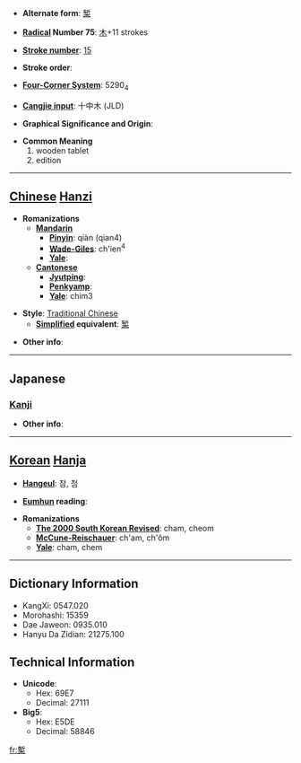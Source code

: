 * '''Alternate form''': [[椠]]

* '''[[Wiktionary:Chinese radical index| Radical]] Number 75''': [[Wiktionary:Chinese radical index 木|木]]+11 strokes

* '''[[Wiktionary:Chinese total strokes index|Stroke number]]''': [[Wiktionary:Chinese total strokes index 15|15]]

* '''Stroke order''': 

* '''[[Wiktionary:Chinese four corner index|Four-Corner System]]''': 5290<sub>4</sub>

* '''[[Wiktionary:Chinese Cangjie index|Cangjie input]]''': 十中木 (JLD)

* '''Graphical Significance and Origin''': 

* '''Common Meaning'''
*#wooden tablet
*# edition


----

== [[Chinese]] [[Hanzi]] ==

* '''Romanizations'''
** '''[[Mandarin]]'''
*** '''[[Pinyin]]''': qiàn (qian4)
*** '''[[Wade-Giles]]''': ch'ien<sup>4</sup>
*** '''[[Yale]]''': 
** '''[[Cantonese]]'''
*** '''[[Jyutping]]''':
*** '''[[Penkyamp]]''': 
*** '''[[Yale]]''': chim3

* '''Style''': [[Traditional Chinese]] 
** '''[[Simplified Chinese|Simplified]] equivalent''': [[椠]]

* '''Other info''': 

----

==Japanese==
===[[Kanji]]===
{{kanji|on readings=[[さん]] (san), [[ざん]] (zan), [[せん]] (sen)
|kun readings=[[ふだ]] (fuda)
}}

* '''Other info''':  

----

== [[Korean]] [[Hanja]] ==

* '''[[Hangeul]]''': 참, 첨

* '''[[Eumhun]] reading''': 

* '''Romanizations'''
** '''[[The 2000 South Korean Revised Romanization|The 2000 South Korean Revised]]''': cham, cheom
** '''[[McCune-Reischauer]]''': ch'am, ch'ŏm
** '''[[Yale]]''': cham, chem

----

== Dictionary Information ==

* KangXi: 0547.020
* Morohashi: 15359
* Dae Jaweon: 0935.010
* Hanyu Da Zidian: 21275.100

== Technical Information ==

* '''Unicode''':
** Hex: 69E7
** Decimal: 27111
* '''Big5''':
** Hex: E5DE
** Decimal: 58846

[[fr:槧]]